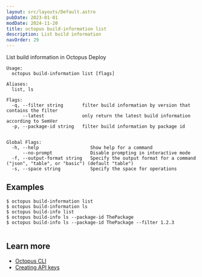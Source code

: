 ```yaml
---
layout: src/layouts/Default.astro
pubDate: 2023-01-01
modDate: 2024-11-20
title: octopus build-information list
description: List build information
navOrder: 29
---
```


List build information in Octopus Deploy

```
Usage:
  octopus build-information list [flags]

Aliases:
  list, ls

Flags:
  -q, --filter string       filter build information by version that contains the filter
      --latest              only return the latest build information according to SemVer
  -p, --package-id string   filter build information by package id


Global Flags:
  -h, --help                   Show help for a command
      --no-prompt              Disable prompting in interactive mode
  -f, --output-format string   Specify the output format for a command ("json", "table", or "basic") (default "table")
  -s, --space string           Specify the space for operations

```

## Examples

<SamplesInstance />

```
$ octopus build-information list
$ octopus build-information ls
$ octopus build-info list
$ octopus build-info ls --package-id ThePackage
$ octopus build-info ls --package-id ThePackage --filter 1.2.3


```

## Learn more

- [Octopus CLI](/docs/octopus-rest-api/cli)
- [Creating API keys](/docs/octopus-rest-api/how-to-create-an-api-key)